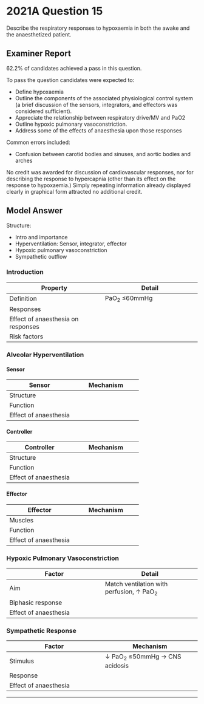 # 2021A Question 15

Describe the respiratory responses to hypoxaemia in both the awake and the anaesthetized patient.


## Examiner Report

62.2% of candidates achieved a pass in this question.


To pass the question candidates were expected to:

* Define hypoxaemia
* Outline the components of the associated physiological control system (a brief discussion of the sensors, integrators, and effectors was considered sufficient).
* Appreciate the relationship between respiratory drive/MV and PaO2
* Outline hypoxic pulmonary vasoconstriction.
* Address some of the effects of anaesthesia upon those responses


Common errors included:

* Confusion between carotid bodies and sinuses, and aortic bodies and arches


No credit was awarded for discussion of cardiovascular responses, nor for describing the response to hypercapnia (other than its effect on the response to hypoxaemia.) Simply repeating information already displayed clearly in graphical form attracted no additional credit.


## Model Answer

Structure:

- Intro and importance
- Hyperventilation: Sensor, integrator, effector
- Hypoxic pulmonary vasoconstriction
- Sympathetic outflow

### Introduction


|Property|Detail|
| -- | -- |
|Definition| PaO~2~ ≤60mmHg|
|Responses|<p>- Increased alveolar ventilation → ↑ PaO~2~</p><p>- Hypoxic pulmonary vasoconstriction</p><p>&emsp;- Improved V/Q matching → ↑ PaO~2~</p><p>&emsp;- ↑ PVR</p><p>- ↑ SNS output → ↑ Cardiac output → DO~2~</p>|
|Effect of anaesthesia on responses|<p>- Suppression of all responses</p><p>- Dose-dependent effects</p>|
|Risk factors|<p>- Alone (e.g. Post-op ward at night)</p><p>- CO~2~-insensate (e.g. Severe COPD, OSA, OHS)</p><p>- Sensitive to resp depression (e.g. Elderly, neonate)</p><p>- Respiratory depressant drugs (e.g. Morphine)</p><p>- Sedated (e.g. Midazolam)</p><p>- Synergistic respiratory depressant drugs (e.g. Benzo+ opioid)</p>|

### Alveolar Hyperventilation


#### Sensor

|Sensor|Mechanism|
| -- | -- |
|Structure|<p>- Peripheral chemoreceptors</p><p>&emsp;- Carotid bodies (CNIX Hering’s nerve)</p><p>&emsp;- Aortic bodies (CNX)</p><p>- Type 1 glomus cell: Responsive to ↓ PO~2~, ↓ pCO~2~, (↓ pH carotids only)</p><p>- Type 2 sustentacular cell: Support</p><p>- Blood flow 2000mL.min^-1^/100g → Supply by dissolved O~2~ only</p>|
|Function|<p>- ↓ PaO~2~ → Closure of K^+^ channel → Depolarisation → ↑ Afferent to resp centre</p><p>- Response is minimal until PaO~2~ ≤100mmHg, profound ≤50mmHg</p><p>- Response is rapid, ≤1 second</p>|
|Effect of anaesthesia|<p>- Volatiles:</p><p>&emsp;- ↓ Chemoreceptor afferents is the most important resp effect</p><p>&emsp;- 1 MAC: Ablated response</p><p>&emsp;- 0.1 MAC: Significant depression of response</p><p>&emsp;- Hence need for O~2~ supplementation post-op for safety</p><p><img src="/resources/volatile-po2-response.svg"></p><p>- Propofol: </p><p>&emsp;- ↓ Chemoreceptor afferents</p><p>&emsp;- Less potent than volatiles</p>|

#### Controller


|Controller|Mechanism|
| -- | -- |
|Structure|<p>- Respiratory centre, medulla</p><p>- Multiple cell types: Dorsal inspiratory, ventral expiratory, pre-Botzinger pacemakers</p><p>- Afferents via nucleus tractus solitarius</p><p>- Efferents via nucleus ambiguus and dorsal motor nucleus of CNX</p>|
|Function|<p>- ↑ Stimulation → ↑ Amplitude and frequency of neuronal output to effectors</p><p>- ↓ PaO~2~ is synergistic with ↑ PaCO~2~ and ↓ pH</p><p><img src="/resources/PaO2-vs-MV.svg"></p>|
|Effect of anaesthesia|<p>- Suppression:</p><p>&emsp;- General anaesthesia (↑ GABA/glycine activity)</p><p>&emsp;- Opioids (μ receptor agonist in resp centre – most important opioid effect)</p><p>&emsp;- Neuraxial: ↓ input to reticular activating system → ↓ Conscious state, ↓ resp centre output</p><p>- Stimulation:</p><p>&emsp;- Pain → ↑ Input to reticular activating system → ↑ Resp centre output</p>|

#### Effector


|Effector|Mechanism|
| -- | -- |
|Muscles|<p>- Primary inspiratory: Diaphragm, external intercostals, pharyngeal dilators</p><p>- Accessory inspiratory: E.g. Sternocleidomastoid</p><p>- Expiratory: E.g. Internal intercostals, abdominals (normally inactive)</p>|
|Function|<p>- ↑ Respiratory centre output → ↑ RR, VT → ↑ VA → ↑ PaO~2~</p><p>- Completion of negative feedback loop</p>|
|Effect of anaesthesia|<p>- Volatile:</p><p>&emsp;- Skeletal muscle relaxation (inhibit nAChR)</p><p>&emsp;- Inhibit a-motor neuron (↑ GABA/↑ glycine)</p><p>&emsp;- Affects intercostals > diaphragm</p><p>- Propofol:</p><p>&emsp;- As for volatiles</p><p>&emsp;- But less potent: ↓ glycine activity, ↓ spinal cord effect</p><p>- Benzodiazepines:</p><p>&emsp;- Skeletal muscle relaxation</p><p>- Neuraxial:</p><p>&emsp;- Inhibit α-motor neuron (intercostals)</p><p>&emsp;- No effect on diaphragm unless C-spine level</p><p>- Paralysis:</p><p>&emsp;- No effector response</p><p>- Position:</p><p>&emsp;- Supine, Trendelenburg → ↑ Work of breathing → Impaired effector</p><p>- Apparatus dead space (tubing distal to Y piece):</p><p>&emsp;- ↓ VA for a given MV</p>|

### Hypoxic Pulmonary Vasoconstriction


|Factor|Detail|
| -- | -- |
|Aim| Match ventilation with perfusion, ↑ PaO~2~|
|Biphasic response|<p>- Phase 1: Onset immediate, plateau 5 mins</p><p>&emsp;- ? Inhibition of K^+^ channel</p><p>&emsp;- ? ↓ Mitochondrial ROS</p><p>&emsp;- ? ↓ ATP:ADP</p><br><p>- Phase 2: Onset 40 minutes, plateau 2 hours</p><p>&emsp;- ? ↑ ↓ COX, LOX production</p><p>&emsp;- ? ↑ Hypoxia-inducible transcription</p>|
|Effect of anaesthesia|<p>- Volatile: </p><p>&emsp;- Inhibit L-Ca^2+^ channel, ↑ NO release, ↓ medulla SNS output</p><p>&emsp;- Generalised vasodilatation including pulmonary</p><br><p>- Propofol:</p><p>&emsp;- Similar mechanisms</p><p>&emsp;- Less potent, preferred in one lung ventilation</p>|

### Sympathetic Response


|Factor|Mechanism|
| -- | -- |
|Stimulus| ↓ PaO~2~ ≤50mmHg → CNS acidosis|
|Response|<p>- ↑ SNS output</p><p>- ↑ HR, ↑ contractility, venoconstriction → ↑ Preload</p><p>- ↑ Cardiac output → ↑ O~2~ delivery</p><p>- No change to PaO~2~</p>|
|Effect of anaesthesia|<p>- Volatiles, propofol:</p><p>&emsp;- ↓ SNS output from medulla (↑ GABA, glycine activity)</p><p>&emsp;- Inhibit L-Ca^2+^ on heart, blood vessels</p><p>&emsp;- ↑ Nitric oxide release</p><p>&emsp;- Dose-dependent suppression of baroreceptor response (propofol > volatiles)</p><br><p>- Opioids, benzodiazepines:</p><p>&emsp;- ↓ SNS output</p><br><p>- Neuraxial:</p><p>&emsp;- ↓ SNS output below block upper limit</p>|


--- 
